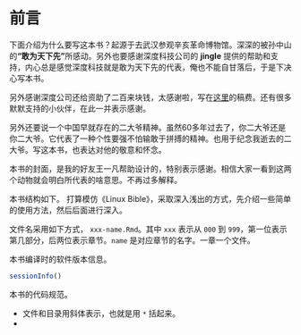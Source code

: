 \frontmatter
\pagestyle{main}

# 前言

下面介绍为什么要写这本书？起源于去武汉参观辛亥革命博物馆。深深的被孙中山的**"敢为天下先"**所感动。另外也要感谢深度科技公司的 **jingle** 提供的帮助和支持，内心总是感觉深度科技就是敢为天下先的代表，俺也不能自甘落后，于是下决心写本书。

另外感谢深度公司还给资助了二百来块钱，太感谢啦，写在[这里](https://gitee.com/bubifengyun/viewwuhan)的稿费。还有很多默默支持的小伙伴，在此一并表示感谢。

另外还要说一个中国早就存在的二大爷精神。虽然60多年过去了，你二大爷还是你二大爷。它代表了一种个性要强不怕输敢于拼搏的精神。也用于纪念我逝去的二大爷。写这本书，也表达对他的敬意和怀念。

本书的封面，是我的好友王一凡帮助设计的，特别表示感谢。相信大家一看到这两个动物就会明白所代表的啥意思。不再过多解释。

本书结构如下。 打算模仿《Linux Bible》，采取深入浅出的方式，先介绍一些简单的使用方法，然后后面进行深入。

文件名采用如下方式， `xxx-name.Rmd`。其中 `xxx` 表示从 `000` 到 `999`，第一位表示第几部分，后两位表示章节。`name` 是对应章节的名字。一章一个文件。

本书编译时的软件版本信息。

```r
sessionInfo()
```

本书的代码规范。

- 文件和目录用斜体表示，也就是用 `*` 括起来。
- 

\include{latex/content}

